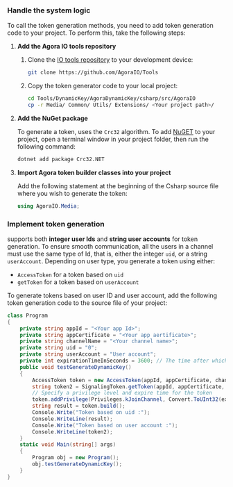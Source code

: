 <PlatformWrapper platform="unity">

### Handle the system logic

To call the token generation methods, you need to add <Vg k="COMPANY" /> token generation code to your project. To perform this, take the following steps:

1.  **Add the Agora IO tools repository**

    1. Clone the [<Vg k="COMPANY" /> IO tools repository](https://github.com/AgoraIO/Tools/tree/master/DynamicKey/AgoraDynamicKey/csharp/src/AgoraIO) to your development device:

        ```sh
        git clone https://github.com/AgoraIO/Tools
        ```

    2. Copy the token generator code to your local project:

        ```sh
        cd Tools/DynamicKey/AgoraDynamicKey/csharp/src/AgoraIO
        cp -r Media/ Common/ Utils/ Extensions/ <Your project path>/
        ```

1.  **Add the NuGet package**

    To generate a token, <Vg k="COMPANY" /> uses the `Crc32` algorithm. To add [NuGET](https://www.nuget.org/packages/Crc32.NET) to your project, open a terminal window in your project folder, then run the following command:

    ```sh
    dotnet add package Crc32.NET
    ```

1.  **Import Agora token builder classes into your project**

    Add the following statement at the beginning of the Csharp source file where you wish to generate the <Vg k="COMPANY" /> token:

    ``` csharp
    using AgoraIO.Media;
    ```

### Implement token generation

<Vg k="AGORA_BACKEND" /> supports both **integer user Ids** and **string user accounts** for token generation. To ensure smooth communication, all the users in a channel must use the same type of Id, that is, either the integer `uid`, or a string `userAccount`. Depending on user type, you generate a token using either:

- `AccessToken` for a token based on `uid`
- `getToken` for a token based on `userAccount`

To generate tokens based on user ID and user account, add the following token generation code to the source file of your <Vpl k="NAME" /> project:

``` csharp
class Program
{
    private string appId = "<Your app Id>";
    private string appCertificate = "<Your app aertificate>";
    private string channelName = "<Your channel name>";
    private string uid = "0";
    private string userAccount = "User account";
    private int expirationTimeInSeconds = 3600; // The time after which the token expires
    public void testGenerateDynamicKey()
    {
        AccessToken token = new AccessToken(appId, appCertificate, channelName, uid);
        string token2 = SignalingToken.getToken(appId, appCertificate, userAccount, expirationTimeInSeconds);
        // Specify a privilege level and expire time for the token
        token.addPrivilege(Privileges.kJoinChannel, Convert.ToUInt32(expirationTimeInSeconds));
        string result = token.build();
        Console.Write("Token based on uid :");
        Console.WriteLine(result);
        Console.Write("Token based on user account :");
        Console.WriteLine(token2);
    }
    static void Main(string[] args)
    {
        Program obj = new Program();
        obj.testGenerateDynamicKey();
    }
}
```

</PlatformWrapper>
